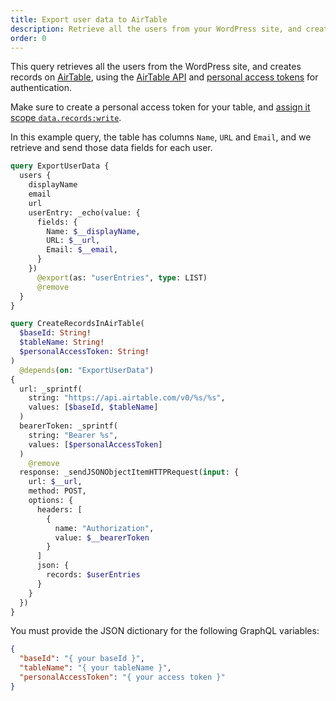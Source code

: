 ```yaml
---
title: Export user data to AirTable
description: Retrieve all the users from your WordPress site, and create records on AirTable
order: 0
---
```


This query retrieves all the users from the WordPress site, and creates records on [AirTable](https://airtable.com/), using the [AirTable API](https://airtable.com/developers/web/api/introduction) and [personal access tokens](https://airtable.com/developers/web/guides/personal-access-tokens) for authentication.

Make sure to create a personal access token for your table, and [assign it scope `data.records:write`](https://airtable.com/developers/web/api/create-records).

In this example query, the table has columns `Name`, `URL` and `Email`, and we retrieve and send those data fields for each user.

```graphql
query ExportUserData {
  users {
    displayName
    email
    url    
    userEntry: _echo(value: {
      fields: {
        Name: $__displayName,
        URL: $__url,
        Email: $__email,
      }
    })
      @export(as: "userEntries", type: LIST)
      @remove
  }
}

query CreateRecordsInAirTable(
  $baseId: String!
  $tableName: String!
  $personalAccessToken: String!
)
  @depends(on: "ExportUserData")
{
  url: _sprintf(
    string: "https://api.airtable.com/v0/%s/%s",
    values: [$baseId, $tableName]
  )
  bearerToken: _sprintf(
    string: "Bearer %s",
    values: [$personalAccessToken]
  )
    @remove
  response: _sendJSONObjectItemHTTPRequest(input: {
    url: $__url,
    method: POST,
    options: {
      headers: [
        {
          name: "Authorization",
          value: $__bearerToken
        }
      ]
      json: {
        records: $userEntries
      }
    }
  })
}
```

You must provide the JSON dictionary for the following GraphQL variables:

```json
{
  "baseId": "{ your baseId }",
  "tableName": "{ your tableName }",
  "personalAccessToken": "{ your access token }"
}
```